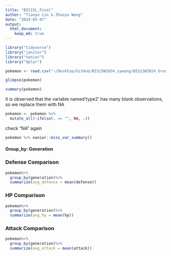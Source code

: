 ```yaml
---
title: "BIS15L_Final"
author: "Tianyu Lin & Zhuoya Wang"
date: "2024-03-07"
output: 
  html_document: 
    keep_md: true
---
```


```r
library("tidyverse")
library("janitor")
library("naniar")
library("dplyr")
```

```r
pokemon <- read.csv("~/Desktop/GitHub/BIS15W2024_zywang/BIS12W2024_Group16(Zhuoya Wang&Tianyu Lin)/pokemon.csv")
```

```r
glimpse(pokemon)
```

```r
summary(pokemon)
```


It is observed that the variable named'type2' has many blank observations, so we replace them with NA

```r
pokemon <- pokemon %>%
  mutate_all(~ifelse(. == "", NA, .))
```

check "NA" again
```r
pokemon %>% naniar::miss_var_summary()
```


#### Group_by: Generation























### Defense Comparison
```r
pokemon%>%
  group_by(generation)%>%
  summarize(avg_defence = mean(defense))
```


### HP Comparison
```r
pokemon%>%
  group_by(generation)%>%
  summarize(avg_hp = mean(hp))
```


### Attack Comparison
```r
pokemon%>%
  group_by(generation)%>%
  summarize(avg_attack = mean(attack))
```

